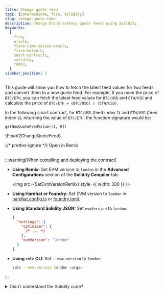 ```yaml
---
title: Change quote feed
tags: [intermediate, ftso, solidity]
slug: change-quote-feed
description: Change block-latency quote feeds using Solidity.
keywords:
  [
    ftso,
    oracle,
    flare-time-series-oracle,
    flare-network,
    smart-contracts,
    solidity,
    remix,
  ]
sidebar_position: 3
---
```



This guide will show you how to fetch the latest feed values for two feeds and convert them to a new quote feed. For example, if you need the price of `BTC/ETH`, you can fetch the latest feed values for `BTC/USD` and `ETH/USD` and calculate the price of `BTC/ETH = (BTC/USD) / (ETH/USD)`.

In the following smart contract, for `BTC/USD` (feed index `2`) and `ETH/USD` (feed index `9`), returning the value of `BTC/ETH`, the function signature would be:

```solidity
getNewQuoteFeedValue([2, 9])
```

<CodeBlock language="solidity" title="FtsoV2ChangeQuoteFeed.sol">
  {FtsoV2ChangeQuoteFeed}
</CodeBlock>

{/* prettier-ignore */}
<Remix fileName="FtsoV2ChangeQuoteFeed.sol">Open in Remix</Remix>
<br></br>

:::warning[When compiling and deploying the contract]

- **Using Remix:** Set EVM version to `london` in the **Advanced Configurations** section of the **Solidity Compiler** tab:

  <img src={SetEvmVersionRemix} style={{ width: 300 }} />

- **Using Hardhat or Foundry:** Set EVM version to `london` in [hardhat.config.ts](https://github.com/flare-foundation/flare-hardhat-starter/blob/master/hardhat.config.ts#L34) or [foundry.toml](https://github.com/flare-foundation/flare-foundry-starter/blob/master/foundry.toml).

- **Using Standard Solidity JSON:** Set `evmVersion` to `london`:

  ```json
  {
    "settings": {
      "optimizer": {
        /* ... */
      },
      "evmVersion": "london"
    }
  }
  ```

- **Using `solc` CLI:** Set `--evm-version` to `london`:

  ```bash
  solc --evm-version london <args>
  ```

:::

<details>
<summary>Didn't understand the Solidity code?</summary>

- **Purpose**: This contract interacts with the Flare Network to fetch feed values and compute a new quote feed value based on the base and quote feed values.

- **Dependencies**:

  - `ContractRegistry.sol`: Used to get the addresses of various contracts on the Flare network.
  - `FtsoV2Interface.sol`: This interface allows interaction with the FTSOv2 contract, which provides real-time price feeds for various assets.

- **State Variables**:

  - `ftsoV2`: This is a state variable of type `FtsoV2Interface`. It will hold the address of the FTSO V2 contract once initialized.

- **Constructor**:

  - The constructor is a special function that runs only once when the contract is deployed. It initializes the `ftsoV2` state variable by fetching the FTSO V2 contract address using the `ContractRegistry`.

- **Internal Function `_scaleBaseFeedValue`**:

  - Scales the base feed value to match the decimals of the quote feed.
  - Adjusts the feed value by scaling up or down depending on the difference in decimals.

- **External Function `getNewQuoteFeedValue`**:

  - Accepts an array of feed indexes (base and quote feed indexes).
  - Fetches current feed values and decimals using `ftsoV2`.
  - Scales the base feed value to match the quote feed decimals.
  - Computes and returns the new quote feed value by adjusting for the decimal differences and performing a calculation.

- **Key Validations**:
  - Ensures exactly two feed indexes are provided.
  - Prevents division by zero during the computation of the new quote feed value.

</details>
